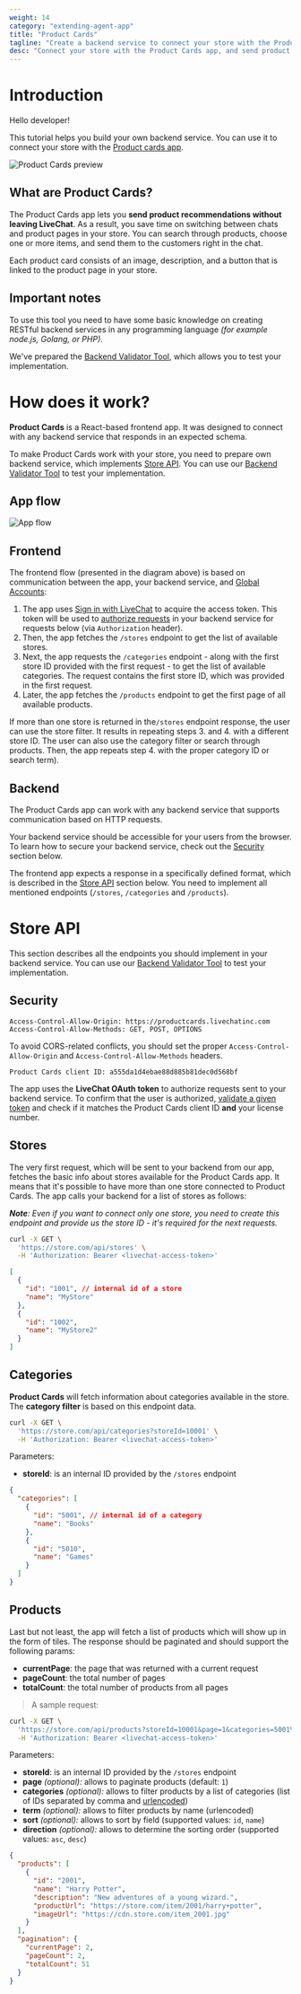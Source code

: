 ```yaml
---
weight: 14
category: "extending-agent-app"
title: "Product Cards"
tagline: "Create a backend service to connect your store with the Product Cards app."
desc: "Connect your store with the Product Cards app, and send product recommendations without leaving LiveChat."
---
```


# Introduction

Hello developer!

This tutorial helps you build your own backend service. You can use it to connect your store with the <a href="https://www.livechat.com/marketplace/apps/product-cards/" target="_blank">Product cards app</a>.

<div style={{textAlign: "center"}}>
  <img src="/images/extending-agent-app/product-cards-preview.gif" alt="Product Cards preview" />
</div>

## What are Product Cards?

The Product Cards app lets you **send product recommendations without leaving LiveChat**. As a result, you save time on switching between chats and product pages in your store. You can search through products, choose one or more items, and send them to the customers right in the chat.

Each product card consists of an image, description, and a button that is linked to the product page in your store.

## Important notes

To use this tool you need to have some basic knowledge on creating RESTful backend services in any programming language _(for example node.js, Golang, or PHP)_.

We've prepared the <a href="https://productcards.livechatinc.com/#/validator/" target="_blank">Backend Validator Tool</a>, which allows you to test your implementation.

# How does it work?

**Product Cards** is a React-based frontend app. It was designed to connect with any backend service that responds in an expected schema.

To make Product Cards work with your store, you need to prepare own backend service, which implements [Store API](#store-api). You can use our <a href="https://productcards.livechatinc.com/#/validator/" target="_blank">Backend Validator Tool</a> to test your implementation.

## App flow

<div style={{textAlign: "center"}}>
  <img src="/images/extending-agent-app/app-flow.png" alt="App flow" />
</div>

## Frontend

The frontend flow (presented in the diagram above) is based on communication between the app, your backend service, and [Global Accounts](/authorization/global-accounts):

1. The app uses [Sign in with LiveChat](/authorization/sign-in-with-livechat/) to acquire the access token. This token will be used to [authorize requests](/authorization/authorizing-api-calls/#validating-the-access-token) in your backend service for requests below (via `Authorization` header).
2. Then, the app fetches the `/stores` endpoint to get the list of available stores.
3. Next, the app requests the `/categories` endpoint - along with the first store ID provided with the first request - to get the list of available categories. The request contains the first store ID, which was provided in the first request.
4. Later, the app fetches the `/products` endpoint to get the first page of all available products.

If more than one store is returned in the`/stores` endpoint response, the user can use the store filter. It results in repeating steps 3. and 4. with a different store ID. The user can also use the category filter or search through products. Then, the app repeats step 4. with the proper category ID or search term).

## Backend

The Product Cards app can work with any backend service that supports communication based on HTTP requests.

Your backend service should be accessible for your users from the browser. To learn how to secure your backend service, check out the [Security](#security) section below.

The frontend app expects a response in a specifically defined format, which is described in the [Store API](#store-api) section below. You need to implement all mentioned endpoints (`/stores`, `/categories` and `/products`).

# Store API

This section describes all the endpoints you should implement in your backend service. You can use our <a href="https://productcards.livechatinc.com/#/validator/" target="_blank">Backend Validator Tool</a> to test your implementation.

## Security

<CodeResponse title="">

```
Access-Control-Allow-Origin: https://productcards.livechatinc.com
Access-Control-Allow-Methods: GET, POST, OPTIONS
```

</CodeResponse>

To avoid CORS-related conflicts, you should set the proper `Access-Control-Allow-Origin` and `Access-Control-Allow-Methods` headers.

<CodeResponse title="">

```
Product Cards client ID: a555da1d4ebae88d885b81dec0d568bf
```

</CodeResponse>

The app uses the **LiveChat OAuth token** to authorize requests sent to your backend service. To confirm that the user is authorized, [validate a given token](/authorization/authorizing-api-calls/#validating-the-access-token) and check if it matches the Product Cards client ID **and** your license number.

## Stores

The very first request, which will be sent to your backend from our app, fetches the basic info about stores available for the Product Cards app. It means that it's possible to have more than one store connected to Product Cards. The app calls your backend for a list of stores as follows:

_**Note**: Even if you want to connect only one store, you need to create this endpoint and provide us the store ID - it's required for the next requests._


<CodeSample path="SAMPLE REQUEST">

```bash
curl -X GET \
  'https://store.com/api/stores' \
  -H 'Authorization: Bearer <livechat-access-token>'
```

</CodeSample>



<CodeResponse title="sample response">

```json
[
  {
    "id": "1001", // internal id of a store
    "name": "MyStore"
  },
  {
    "id": "1002",
    "name": "MyStore2"
  }
]
```

</CodeResponse>

## Categories

**Product Cards** will fetch information about categories available in the store. The **category filter** is based on this endpoint data.

<CodeSample path="SAMPLE REQUEST">

```bash
curl -X GET \
  'https://store.com/api/categories?storeId=10001' \
  -H 'Authorization: Bearer <livechat-access-token>'
```

</CodeSample>

Parameters:

- **storeId**: is an internal ID provided by the `/stores` endpoint

<CodeResponse title="sample response">

```json
{
  "categories": [
    {
      "id": "5001", // internal id of a category
      "name": "Books"
    },
    {
      "id": "5010",
      "name": "Games"
    }
  ]
}
```

</CodeResponse>

## Products

Last but not least, the app will fetch a list of products which will show up in the form of tiles. The response should be paginated and should support the following params:

- **currentPage**: the page that was returned with a current request
- **pageCount**: the total number of pages
- **totalCount**: the total number of products from all pages

> A sample request:

<CodeSample path="SAMPLE REQUEST">

```bash
curl -X GET \
  'https://store.com/api/products?storeId=10001&page=1&categories=5001%2C5010&term=Harry+Potter&sort=name&direction=asc' \
  -H 'Authorization: Bearer <livechat-access-token>'
```

</CodeSample>

Parameters:

- **storeId**: is an internal ID provided by the `/stores` endpoint
- **page** _(optional):_ allows to paginate products (default: `1`)
- **categories** _(optional):_ allows to filter products by a list of categories (list of IDs separated by comma and <a href ="https://www.w3schools.com/tags/ref_urlencode.asp" target="_blank">urlencoded</a>)
- **term** _(optional):_ allows to filter products by name (urlencoded)
- **sort** _(optional):_ allows to sort by field (supported values: `id`, `name`)
- **direction** _(optional):_ allows to determine the sorting order (supported values: `asc`, `desc`)

<CodeResponse title="sample response">

```json
{
  "products": [
    {
      "id": "2001",
      "name": "Harry Potter",
      "description": "New adventures of a young wizard.",
      "productUrl": "https://store.com/item/2001/harry+potter",
      "imageUrl": "https://cdn.store.com/item_2001.jpg"
    }
  ],
  "pagination": {
    "currentPage": 2,
    "pageCount": 2,
    "totalCount": 51
  }
}
```

</CodeResponse>
